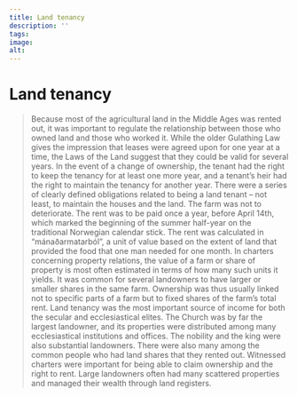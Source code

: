 ```yaml
---
title: Land tenancy
description: ''
tags:
image: 
alt: 
---
```



# Land tenancy

<Blockquote
    quote='“The right to occupy land entails the right to receive rent, and tenancy gives the right to the harvest and all work on the farm that was included in their bargain.”'
    footer='Land Tenancy section, chapter 1' />

Because most of the agricultural land in the Middle Ages was rented out, it was important to regulate the relationship between those who owned land and those who worked it. While the older Gulathing Law gives the impression that leases were agreed upon for one year at a time, the Laws of the Land suggest that they could be valid for several years. In the event of a change of ownership, the tenant had the right to keep the tenancy for at least one more year, and a tenant’s heir had the right to maintain the tenancy for another year. There were a series of clearly defined obligations related to being a land tenant – not least, to maintain the houses and the land. The farm was not to deteriorate. The rent was to be paid once a year, before April 14th, which marked the beginning of the summer half-year on the traditional Norwegian calendar stick. The rent was calculated in “mánaðarmatarból”, a unit of value based on the extent of land that provided the food that one man needed for one month. In charters concerning property relations, the value of a farm or share of property is most often estimated in terms of how many such units it yields. It was common for several landowners to have larger or smaller shares in the same farm. Ownership was thus usually linked not to specific parts of a farm but to fixed shares of the farm’s total rent. Land tenancy was the most important source of income for both the secular and ecclesiastical elites. The Church was by far the largest landowner, and its properties were distributed among many ecclesiastical institutions and offices. The nobility and the king were also substantial landowners. There were also many among the common people who had land shares that they rented out. Witnessed charters were important for being able to claim ownership and the right to rent. Large landowners often had many scattered properties and managed their wealth through land registers.

